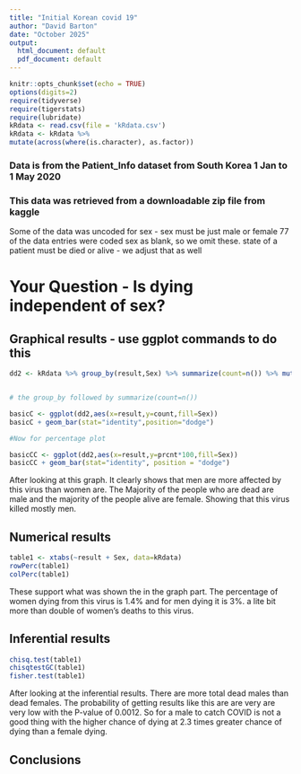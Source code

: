 ```yaml
---
title: "Initial Korean covid 19"
author: "David Barton"
date: "October 2025"
output:
  html_document: default
  pdf_document: default
---
```


```r
knitr::opts_chunk$set(echo = TRUE)
options(digits=2)
require(tidyverse)
require(tigerstats)
require(lubridate)
kRdata <- read.csv(file = 'kRdata.csv')
kRdata <- kRdata %>%
mutate(across(where(is.character), as.factor))

```
### Data is from the Patient_Info dataset from South Korea 1 Jan to 1 May 2020
### This data was retrieved from a downloadable zip file from kaggle

Some of the data was uncoded for sex - sex must be just male or female
77 of the data entries were coded sex  as blank, so we omit these.
state of a patient must be died or alive - we adjust that as well   
  
# Your Question - Is dying independent of sex?






## Graphical results - use ggplot commands to do this  


```r
dd2 <- kRdata %>% group_by(result,Sex) %>% summarize(count=n()) %>% mutate(prcnt=count/sum(count))


# the group_by followed by summarize(count=n())

basicC <- ggplot(dd2,aes(x=result,y=count,fill=Sex))
basicC + geom_bar(stat="identity",position="dodge")

#Now for percentage plot

basicCC <- ggplot(dd2,aes(x=result,y=prcnt*100,fill=Sex)) 
basicCC + geom_bar(stat="identity", position = "dodge")
```  

After looking at this graph. It clearly shows that men are more affected by this virus than women are. The Majority of the people who are dead are male and the majority of the people alive are female. Showing that this virus killed mostly men.


  
## Numerical results

```r
table1 <- xtabs(~result + Sex, data=kRdata)
rowPerc(table1)
colPerc(table1)
```

These support what was shown the in the graph part. The percentage of women dying from this virus is 1.4% and for men dying it is 3%. a lite bit more than double of women’s deaths to this virus.

## Inferential results 

```r
chisq.test(table1)
chisqtestGC(table1)
fisher.test(table1)
```

After looking at the inferential results. There are more total dead males than dead females. The probability of getting results like this are are very are very low with the P-value of 0.0012. So for a male to catch COVID is not a good thing with the higher chance of dying at 2.3 times greater chance of dying than a female dying.

## Conclusions



